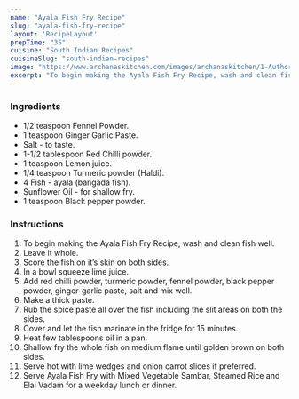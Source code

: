 ---
name: "Ayala Fish Fry Recipe"
slug: "ayala-fish-fry-recipe"
layout: 'RecipeLayout'
prepTime: "35"
cuisine: "South Indian Recipes"
cuisineSlug: "south-indian-recipes"
image: "https://www.archanaskitchen.com/images/archanaskitchen/1-Author/jyothir/Ayala_Fish_Fry.jpg"
excerpt: "To begin making the Ayala Fish Fry Recipe, wash and clean fish well"
---

### Ingredients

- 1/2 teaspoon Fennel Powder.
- 1 teaspoon Ginger Garlic Paste.
- Salt - to taste.
- 1-1/2 tablespoon Red Chilli powder.
- 1 teaspoon Lemon juice.
- 1/4 teaspoon Turmeric powder (Haldi).
- 4 Fish - ayala (bangada fish).
- Sunflower Oil - for shallow fry.
- 1 teaspoon Black pepper powder.

### Instructions

1. To begin making the Ayala Fish Fry Recipe, wash and clean fish well.
1. Leave it whole.
1. Score the fish on it’s skin on both sides.
1. In a bowl squeeze lime juice.
1. Add red chilli powder, turmeric powder, fennel powder, black pepper powder, ginger-garlic paste, salt and mix well.
1. Make a thick paste.
1. Rub the spice paste all over the fish including the slit areas on both the sides.
1. Cover and let the fish marinate in the fridge for 15 minutes.
1. Heat few tablespoons oil in a pan.
1. Shallow fry the whole fish on medium flame until golden brown on both sides.
1. Serve hot with lime wedges and onion carrot slices if preferred.
1. Serve Ayala Fish Fry with Mixed Vegetable Sambar, Steamed Rice and Elai Vadam for a weekday lunch or dinner.
